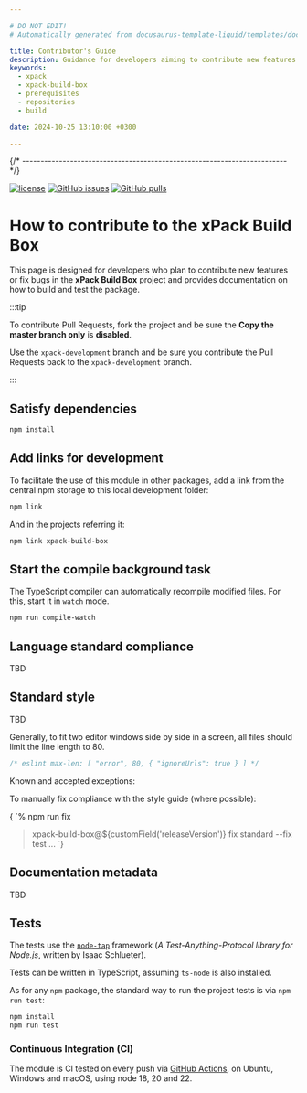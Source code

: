 ```yaml
---

# DO NOT EDIT!
# Automatically generated from docusaurus-template-liquid/templates/docusaurus.

title: Contributor's Guide
description: Guidance for developers aiming to contribute new features or bug fixes, detailing how to build the module, including prerequisites, repositories utilised, and scripts.
keywords:
  - xpack
  - xpack-build-box
  - prerequisites
  - repositories
  - build

date: 2024-10-25 13:10:00 +0300

---
```






{/* ------------------------------------------------------------------------ */}

[![license](https://img.shields.io/github/license/xpack-dev-tools/xpack-build-box.svg)](https://github.com/xpack-dev-tools/xpack-build-box/blob/xpack/LICENSE)
[![GitHub issues](https://img.shields.io/github/issues/xpack-dev-tools/xpack-build-box.svg)](https://github.com/xpack-dev-tools/xpack-build-box/issues)
[![GitHub pulls](https://img.shields.io/github/issues-pr/xpack-dev-tools/xpack-build-box.svg)](https://github.com/xpack-dev-tools/xpack-build-box/pulls/)

# How to contribute to  the xPack Build Box

This page is designed for developers who plan to contribute new features
or fix bugs in the
**xPack Build Box**
project and provides documentation on how to build and test the package.



<Prerequisites nodeVersion="18.0.0" nodeVersionMajor="18"/>

<GetProjectSources />

:::tip

To contribute Pull Requests, fork the project and be sure the **Copy the master branch only** is **disabled**.

Use the `xpack-development` branch and be sure you contribute the
Pull Requests back to the `xpack-development` branch.

:::

## Satisfy dependencies

```sh
npm install
```

## Add links for development

To facilitate the use of this module in other packages, add a link
from the central npm storage to this local development folder:

```sh
npm link
```

And in the projects referring it:

```sh
npm link xpack-build-box
```

## Start the compile background task

The TypeScript compiler can automatically recompile modified files. For
this, start it in `watch` mode.

```sh
npm run compile-watch
```
## Language standard compliance


TBD


## Standard style


TBD


Generally, to fit two editor windows side by side in a screen,
all files should limit the line length to 80.

```js
/* eslint max-len: [ "error", 80, { "ignoreUrls": true } ] */
```

Known and accepted exceptions:

<StyleExceptions />

To manually fix compliance with the style guide (where possible):

<CodeBlock language="console"> {
`% npm run fix

> xpack-build-box@${customField('releaseVersion')} fix
> standard --fix test
...
`} </CodeBlock>

## Documentation metadata


TBD


## Tests

The tests use the [`node-tap`](http://www.node-tap.org) framework
(_A Test-Anything-Protocol library for Node.js_, written by Isaac Schlueter).

Tests can be written in TypeScript, assuming `ts-node` is also installed.

As for any `npm` package, the standard way to run the project tests is via
`npm run test`:

```sh
npm install
npm run test
```

<TestResults />



### Continuous Integration (CI)

The module is 
CI tested on every push via
[GitHub Actions](https://github.com/xpack-dev-tools/xpack-build-box/actions), on Ubuntu,
Windows and macOS, using node 18, 20 and 22.




